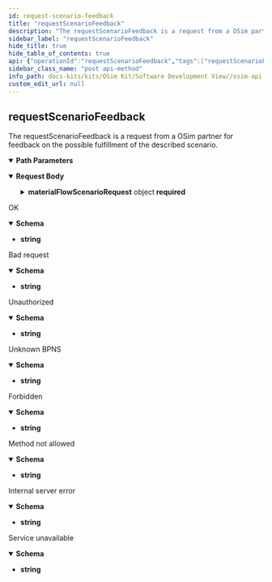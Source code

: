 ```yaml
---
id: request-scenario-feedback
title: "requestScenarioFeedback"
description: "The requestScenarioFeedback is a request from a OSim partner for feedback on the possible fulfillment of the described scenario."
sidebar_label: "requestScenarioFeedback"
hide_title: true
hide_table_of_contents: true
api: {"operationId":"requestScenarioFeedback","tags":["requestScenarioFeedback"],"description":"The requestScenarioFeedback is a request from a OSim partner for feedback on the possible fulfillment of the described scenario.","parameters":[{"name":"bpns","in":"path","required":true,"style":"simple","explode":false,"schema":{"type":"string"},"example":"BPNS00000007OTZ3"}],"requestBody":{"content":{"application/json":{"schema":{"required":["materialFlowScenarioRequest"],"type":"object","properties":{"materialFlowScenarioRequest":{"required":["scenarioHeader","scenarioSimResults"],"type":"object","properties":{"scenarioHeader":{"required":["scenarioCreationTimestamp","scenarioExpirationTimestamp","scenarioId","scenarioOwner","scenarioOwnerRole","scenarioTitle"],"type":"object","properties":{"scenarioId":{"type":"string","description":"Describes a Property which contains plain text. This is intended exclusively for human readable strings, not for identifiers, measurement values, etc.","x-samm-aspect-model-urn":"urn:samm:org.eclipse.esmf.samm:characteristic:2.1.0#Text"},"scenarioTitle":{"type":"string","description":"Describes a Property which contains plain text. This is intended exclusively for human readable strings, not for identifiers, measurement values, etc.","x-samm-aspect-model-urn":"urn:samm:org.eclipse.esmf.samm:characteristic:2.1.0#Text"},"scenarioCreationTimestamp":{"pattern":"-?([1-9][0-9]{3,}|0[0-9]{3})-(0[1-9]|1[0-2])-(0[1-9]|[12][0-9]|3[01])T(([01][0-9]|2[0-3]):[0-5][0-9]:[0-5][0-9](\\.[0-9]+)?|(24:00:00(\\.0+)?))(Z|(\\+|-)((0[0-9]|1[0-3]):[0-5][0-9]|14:00))?","type":"string","description":"Describes a Property which contains the date and time with an optional timezone.","x-samm-aspect-model-urn":"urn:samm:org.eclipse.esmf.samm:characteristic:2.1.0#Timestamp"},"scenarioExpirationTimestamp":{"pattern":"-?([1-9][0-9]{3,}|0[0-9]{3})-(0[1-9]|1[0-2])-(0[1-9]|[12][0-9]|3[01])T(([01][0-9]|2[0-3]):[0-5][0-9]:[0-5][0-9](\\.[0-9]+)?|(24:00:00(\\.0+)?))(Z|(\\+|-)((0[0-9]|1[0-3]):[0-5][0-9]|14:00))?","type":"string","description":"Describes a Property which contains the date and time with an optional timezone.","x-samm-aspect-model-urn":"urn:samm:org.eclipse.esmf.samm:characteristic:2.1.0#Timestamp"},"scenarioOwner":{"required":["bpnsProperty"],"type":"object","properties":{"bpnsProperty":{"pattern":"^BPNS[a-zA-Z0-9]{12}$","type":"string","description":"The provided regular expression ensures that the BPNS is composed of prefix 'BPNS', 10 digits and two alphanumeric letters.","x-samm-aspect-model-urn":"urn:samm:io.catenax.shared.business_partner_number:2.0.0#BpnsTrait"}},"description":"Characteristic describing the Scenario Owner","x-samm-aspect-model-urn":"urn:samm:io.catenax.material_flow_scenario_request:2.0.0#ScenarioOwnerCharacteristic"},"scenarioOwnerRole":{"type":"string","description":"Characteristic describing possible values for the role of the scenario owner","enum":["Customer","Supplier","LogisticianReceiving","LogisticianSending"],"x-samm-aspect-model-urn":"urn:samm:io.catenax.material_flow_scenario_request:2.0.0#ScenarioOwnerRoleCharacteristic"},"scenarioDescription":{"type":"string","description":"Describes a Property which contains plain text. This is intended exclusively for human readable strings, not for identifiers, measurement values, etc.","x-samm-aspect-model-urn":"urn:samm:org.eclipse.esmf.samm:characteristic:2.1.0#Text"}},"description":"Characteristic describing the parameter for a scenario header","x-samm-aspect-model-urn":"urn:samm:io.catenax.material_flow_scenario_request:2.0.0#ScenarioHeaderCharacteristic"},"scenarioParameter":{"type":"array","description":"Characteristic describing the scenario parameter","items":{"required":["materialName","materialNumber","parameterComment","parameterDeliveryDateInitial","parameterDeliveryDateUpdated","parameterId","parameterOrderId","parameterQuantityInitial","parameterQuantityUpdated","unitOfMeasurement"],"type":"object","properties":{"parameterId":{"type":"string","description":"Describes a Property which contains plain text. This is intended exclusively for human readable strings, not for identifiers, measurement values, etc.","x-samm-aspect-model-urn":"urn:samm:org.eclipse.esmf.samm:characteristic:2.1.0#Text"},"parameterDeliveryDateInitial":{"pattern":"-?([1-9][0-9]{3,}|0[0-9]{3})-(0[1-9]|1[0-2])-(0[1-9]|[12][0-9]|3[01])T(([01][0-9]|2[0-3]):[0-5][0-9]:[0-5][0-9](\\.[0-9]+)?|(24:00:00(\\.0+)?))(Z|(\\+|-)((0[0-9]|1[0-3]):[0-5][0-9]|14:00))?","type":"string","description":"Describes a Property which contains the date and time with an optional timezone.","x-samm-aspect-model-urn":"urn:samm:org.eclipse.esmf.samm:characteristic:2.1.0#Timestamp"},"parameterDeliveryDateUpdated":{"pattern":"-?([1-9][0-9]{3,}|0[0-9]{3})-(0[1-9]|1[0-2])-(0[1-9]|[12][0-9]|3[01])T(([01][0-9]|2[0-3]):[0-5][0-9]:[0-5][0-9](\\.[0-9]+)?|(24:00:00(\\.0+)?))(Z|(\\+|-)((0[0-9]|1[0-3]):[0-5][0-9]|14:00))?","type":"string","description":"Describes a Property which contains the date and time with an optional timezone.","x-samm-aspect-model-urn":"urn:samm:org.eclipse.esmf.samm:characteristic:2.1.0#Timestamp"},"parameterQuantityInitial":{"type":"number","description":"Describes a property which is a Float","x-samm-aspect-model-urn":"urn:samm:io.catenax.material_flow_scenario_request:2.0.0#QuantityCharacteristic"},"parameterQuantityUpdated":{"type":"number","description":"Describes a property which is a Float","x-samm-aspect-model-urn":"urn:samm:io.catenax.material_flow_scenario_request:2.0.0#QuantityCharacteristic"},"parameterOrderId":{"type":"string","description":"Describes a Property which contains plain text. This is intended exclusively for human readable strings, not for identifiers, measurement values, etc.","x-samm-aspect-model-urn":"urn:samm:org.eclipse.esmf.samm:characteristic:2.1.0#Text"},"parameterComment":{"type":"string","description":"Describes a Property which contains plain text. This is intended exclusively for human readable strings, not for identifiers, measurement values, etc.","x-samm-aspect-model-urn":"urn:samm:org.eclipse.esmf.samm:characteristic:2.1.0#Text"},"materialNumber":{"type":"string","description":"Describes a Property which contains plain text. This is intended exclusively for human readable strings, not for identifiers, measurement values, etc.","x-samm-aspect-model-urn":"urn:samm:io.catenax.material_flow_simulation_result:3.0.0#Text"},"materialName":{"type":"string","description":"Describes a Property which contains plain text. This is intended exclusively for human readable strings, not for identifiers, measurement values, etc.","x-samm-aspect-model-urn":"urn:samm:io.catenax.material_flow_simulation_result:3.0.0#Text"},"unitOfMeasurement":{"type":"string","description":"Possible options for units of measurement","enum":["KG","Liter","Piece"],"x-samm-aspect-model-urn":"urn:samm:io.catenax.material_flow_simulation_result:3.0.0#UnitOfMeasurementCharacteristic"}},"description":"Parameters which are used to describe a material flow scenario request","x-samm-aspect-model-urn":"urn:samm:io.catenax.material_flow_scenario_request:2.0.0#ScenarioParameter"},"x-samm-aspect-model-urn":"urn:samm:io.catenax.material_flow_scenario_request:2.0.0#ScenarioParameterCharacteristic"},"scenarioSimResults":{"required":["resultOwnId"],"type":"object","properties":{"resultOwnId":{"type":"string","description":"Describes a Property which contains plain text. This is intended exclusively for human readable strings, not for identifiers, measurement values, etc.","x-samm-aspect-model-urn":"urn:samm:org.eclipse.esmf.samm:characteristic:2.1.0#Text"},"resultOwnSimRunInitial":{"required":["comment","dataQuality","description","expirationTimestamp","owner","runId","shipments","timestamp"],"type":"object","properties":{"description":{"type":"string","description":"Describes a Property which contains plain text. This is intended exclusively for human readable strings, not for identifiers, measurement values, etc.","x-samm-aspect-model-urn":"urn:samm:io.catenax.material_flow_simulation_result:3.0.0#Text"},"runId":{"type":"string","description":"Describes a Property which contains plain text. This is intended exclusively for human readable strings, not for identifiers, measurement values, etc.","x-samm-aspect-model-urn":"urn:samm:io.catenax.material_flow_simulation_result:3.0.0#Text"},"comment":{"type":"string","description":"Describes a Property which contains plain text. This is intended exclusively for human readable strings, not for identifiers, measurement values, etc.","x-samm-aspect-model-urn":"urn:samm:io.catenax.material_flow_simulation_result:3.0.0#Text"},"expirationTimestamp":{"pattern":"-?([1-9][0-9]{3,}|0[0-9]{3})-(0[1-9]|1[0-2])-(0[1-9]|[12][0-9]|3[01])T(([01][0-9]|2[0-3]):[0-5][0-9]:[0-5][0-9](\\.[0-9]+)?|(24:00:00(\\.0+)?))(Z|(\\+|-)((0[0-9]|1[0-3]):[0-5][0-9]|14:00))?","type":"string","description":"Describes a Property which contains the date and time with an optional timezone.","x-samm-aspect-model-urn":"urn:samm:org.eclipse.esmf.samm:characteristic:2.1.0#Timestamp"},"owner":{"type":"object","description":"Site identifier of the simulation originator","allOf":[{"required":["bpnsProperty"],"type":"object","properties":{"bpnsProperty":{"pattern":"^BPNS[a-zA-Z0-9]{12}$","type":"string","description":"The provided regular expression ensures that the BPNS is composed of prefix 'BPNS', 10 digits and two alphanumeric letters.","x-samm-aspect-model-urn":"urn:samm:io.catenax.shared.business_partner_number:2.0.0#BpnsTrait"}},"description":"Characteristic describing the Scenario Owner","x-samm-aspect-model-urn":"urn:samm:io.catenax.material_flow_scenario_request:2.0.0#ScenarioOwnerCharacteristic"}],"x-samm-aspect-model-urn":"urn:samm:io.catenax.material_flow_simulation_result:3.0.0#OwnerCharacteristic"},"dataQuality":{"minimum":0,"type":"number","description":"Possible values determining data quality","enum":[0,1,2,3,4,5],"x-samm-aspect-model-urn":"urn:samm:io.catenax.material_flow_simulation_result:3.0.0#DataQualityOptions"},"shipments":{"type":"array","description":"List of shipments contained in the simulation","items":{"required":["destination","destinationTimestamp","handlingUnits","logistics","preceding","recipient","recipientTimestampPlanned","shipmentId","splittingAllowed"],"type":"object","properties":{"shipmentId":{"type":"string","description":"Describes a Property which contains plain text. This is intended exclusively for human readable strings, not for identifiers, measurement values, etc.","x-samm-aspect-model-urn":"urn:samm:org.eclipse.esmf.samm:characteristic:2.1.0#Text"},"destination":{"type":"object","description":"Address where the shipment is immediately delivered to (by logistician) or provided for pickup (by producer)","allOf":[{"required":["bpnsProperty"],"type":"object","properties":{"bpnsProperty":{"pattern":"^BPNS[a-zA-Z0-9]{12}$","type":"string","description":"The provided regular expression ensures that the BPNS is composed of prefix 'BPNS', 10 digits and two alphanumeric letters.","x-samm-aspect-model-urn":"urn:samm:io.catenax.shared.business_partner_number:2.0.0#BpnsTrait"}},"description":"Characteristic describing the Scenario Owner","x-samm-aspect-model-urn":"urn:samm:io.catenax.material_flow_scenario_request:2.0.0#ScenarioOwnerCharacteristic"}],"x-samm-aspect-model-urn":"urn:samm:io.catenax.material_flow_simulation_result:3.0.0#DestinationCharacteristic"},"destinationTimestamp":{"pattern":"-?([1-9][0-9]{3,}|0[0-9]{3})-(0[1-9]|1[0-2])-(0[1-9]|[12][0-9]|3[01])T(([01][0-9]|2[0-3]):[0-5][0-9]:[0-5][0-9](\\.[0-9]+)?|(24:00:00(\\.0+)?))(Z|(\\+|-)((0[0-9]|1[0-3]):[0-5][0-9]|14:00))?","type":"string","description":"Describes a Property which contains the date and time with an optional timezone.","x-samm-aspect-model-urn":"urn:samm:org.eclipse.esmf.samm:characteristic:2.1.0#Timestamp"},"recipient":{"type":"object","description":"Location identifier of the final recipient of the shipment","allOf":[{"required":["bpnsProperty"],"type":"object","properties":{"bpnsProperty":{"pattern":"^BPNS[a-zA-Z0-9]{12}$","type":"string","description":"The provided regular expression ensures that the BPNS is composed of prefix 'BPNS', 10 digits and two alphanumeric letters.","x-samm-aspect-model-urn":"urn:samm:io.catenax.shared.business_partner_number:2.0.0#BpnsTrait"}},"description":"Characteristic describing the Scenario Owner","x-samm-aspect-model-urn":"urn:samm:io.catenax.material_flow_scenario_request:2.0.0#ScenarioOwnerCharacteristic"}],"x-samm-aspect-model-urn":"urn:samm:io.catenax.material_flow_simulation_result:3.0.0#RecipientCharacteristic"},"recipientTimestampPlanned":{"pattern":"-?([1-9][0-9]{3,}|0[0-9]{3})-(0[1-9]|1[0-2])-(0[1-9]|[12][0-9]|3[01])T(([01][0-9]|2[0-3]):[0-5][0-9]:[0-5][0-9](\\.[0-9]+)?|(24:00:00(\\.0+)?))(Z|(\\+|-)((0[0-9]|1[0-3]):[0-5][0-9]|14:00))?","type":"string","description":"Describes a Property which contains the date and time with an optional timezone.","x-samm-aspect-model-urn":"urn:samm:org.eclipse.esmf.samm:characteristic:2.1.0#Timestamp"},"splittingAllowed":{"type":"boolean","description":"Represents a boolean value (i.e. a \"flag\").","x-samm-aspect-model-urn":"urn:samm:org.eclipse.esmf.samm:characteristic:2.1.0#Boolean"},"logistics":{"type":"object","description":"Site identifier of the logistician executing the shipment","allOf":[{"required":["bpnsProperty"],"type":"object","properties":{"bpnsProperty":{"pattern":"^BPNS[a-zA-Z0-9]{12}$","type":"string","description":"The provided regular expression ensures that the BPNS is composed of prefix 'BPNS', 10 digits and two alphanumeric letters.","x-samm-aspect-model-urn":"urn:samm:io.catenax.shared.business_partner_number:2.0.0#BpnsTrait"}},"description":"Characteristic describing the Scenario Owner","x-samm-aspect-model-urn":"urn:samm:io.catenax.material_flow_scenario_request:2.0.0#ScenarioOwnerCharacteristic"}],"x-samm-aspect-model-urn":"urn:samm:io.catenax.material_flow_simulation_result:3.0.0#LogisticsCharacteristic"},"preceding":{"type":"object","description":"Reference of preceding shipments","allOf":[{"required":["bpnsProperty"],"type":"object","properties":{"bpnsProperty":{"pattern":"^BPNS[a-zA-Z0-9]{12}$","type":"string","description":"The provided regular expression ensures that the BPNS is composed of prefix 'BPNS', 10 digits and two alphanumeric letters.","x-samm-aspect-model-urn":"urn:samm:io.catenax.shared.business_partner_number:2.0.0#BpnsTrait"}},"description":"Characteristic describing the Scenario Owner","x-samm-aspect-model-urn":"urn:samm:io.catenax.material_flow_scenario_request:2.0.0#ScenarioOwnerCharacteristic"}],"x-samm-aspect-model-urn":"urn:samm:io.catenax.material_flow_simulation_result:3.0.0#PrecedingCharacteristic"},"handlingUnits":{"type":"array","description":"List of handling units included in the shipment","items":{"required":["amount","batches","handlingUnitId","name","volume","weight"],"type":"object","properties":{"handlingUnitId":{"type":"string","description":"Describes a Property which contains plain text. This is intended exclusively for human readable strings, not for identifiers, measurement values, etc.","x-samm-aspect-model-urn":"urn:samm:io.catenax.material_flow_simulation_result:3.0.0#Text"},"name":{"type":"string","description":"Describes a Property which contains plain text. This is intended exclusively for human readable strings, not for identifiers, measurement values, etc.","x-samm-aspect-model-urn":"urn:samm:io.catenax.material_flow_simulation_result:3.0.0#Text"},"volume":{"type":"number","description":"Volumetric value determining the volume of the handling unit","x-samm-aspect-model-urn":"urn:samm:io.catenax.material_flow_simulation_result:3.0.0#VolumeCharacteristic"},"weight":{"type":"number","description":"Amount of weight of the handling unit","x-samm-aspect-model-urn":"urn:samm:io.catenax.material_flow_simulation_result:3.0.0#WeightCharacteristic"},"amount":{"minimum":1,"type":"number","description":"Number describing handling units with identical pieces","x-samm-aspect-model-urn":"urn:samm:io.catenax.material_flow_simulation_result:3.0.0#AmountCharacteristic"},"batches":{"type":"array","description":"List of material batches","items":{"required":["batchExpirationTimestamp","batchNumber","batchOrderId","batchSerialNumber","materialHazardousGoods","materialName","materialNumber","quantity","unitOfMeasurement"],"type":"object","properties":{"batchSerialNumber":{"type":"string","description":"Describes a Property which contains plain text. This is intended exclusively for human readable strings, not for identifiers, measurement values, etc.","x-samm-aspect-model-urn":"urn:samm:io.catenax.material_flow_simulation_result:3.0.0#Text"},"materialNumber":{"type":"string","description":"Describes a Property which contains plain text. This is intended exclusively for human readable strings, not for identifiers, measurement values, etc.","x-samm-aspect-model-urn":"urn:samm:io.catenax.material_flow_simulation_result:3.0.0#Text"},"materialName":{"type":"string","description":"Describes a Property which contains plain text. This is intended exclusively for human readable strings, not for identifiers, measurement values, etc.","x-samm-aspect-model-urn":"urn:samm:io.catenax.material_flow_simulation_result:3.0.0#Text"},"materialHazardousGoods":{"type":"boolean","description":"Represents a boolean value (i.e. a \"flag\").","x-samm-aspect-model-urn":"urn:samm:org.eclipse.esmf.samm:characteristic:2.1.0#Boolean"},"batchExpirationTimestamp":{"pattern":"-?([1-9][0-9]{3,}|0[0-9]{3})-(0[1-9]|1[0-2])-(0[1-9]|[12][0-9]|3[01])T(([01][0-9]|2[0-3]):[0-5][0-9]:[0-5][0-9](\\.[0-9]+)?|(24:00:00(\\.0+)?))(Z|(\\+|-)((0[0-9]|1[0-3]):[0-5][0-9]|14:00))?","type":"string","description":"Describes a Property which contains the date and time with an optional timezone.","x-samm-aspect-model-urn":"urn:samm:org.eclipse.esmf.samm:characteristic:2.1.0#Timestamp"},"quantity":{"type":"number","description":"Number of materials contained within a handling unit","x-samm-aspect-model-urn":"urn:samm:io.catenax.material_flow_simulation_result:3.0.0#QuantityCharacteristic"},"unitOfMeasurement":{"type":"string","description":"Possible options for units of measurement","enum":["KG","Liter","Piece"],"x-samm-aspect-model-urn":"urn:samm:io.catenax.material_flow_simulation_result:3.0.0#UnitOfMeasurementCharacteristic"},"batchNumber":{"type":"string","description":"Describes a Property which contains plain text. This is intended exclusively for human readable strings, not for identifiers, measurement values, etc.","x-samm-aspect-model-urn":"urn:samm:io.catenax.material_flow_simulation_result:3.0.0#Text"},"batchOrderId":{"type":"string","description":"Describes a Property which contains plain text. This is intended exclusively for human readable strings, not for identifiers, measurement values, etc.","x-samm-aspect-model-urn":"urn:samm:io.catenax.material_flow_simulation_result:3.0.0#Text"}},"description":"Material Batches are part of a handling unit","x-samm-aspect-model-urn":"urn:samm:io.catenax.material_flow_simulation_result:3.0.0#MaterialBatch"},"x-samm-aspect-model-urn":"urn:samm:io.catenax.material_flow_simulation_result:3.0.0#BatchList"}},"description":"Handling Unit is the smallest shipment unit and cannot be divided into several shipments","x-samm-aspect-model-urn":"urn:samm:io.catenax.material_flow_simulation_result:3.0.0#HandlingUnit"},"x-samm-aspect-model-urn":"urn:samm:io.catenax.material_flow_simulation_result:3.0.0#HandlingUnitList"}},"description":"Delivery item from a sender to a recipient containing goods","x-samm-aspect-model-urn":"urn:samm:io.catenax.material_flow_simulation_result:3.0.0#Shipment"},"x-samm-aspect-model-urn":"urn:samm:io.catenax.material_flow_simulation_result:3.0.0#ShipmentList"},"timestamp":{"pattern":"-?([1-9][0-9]{3,}|0[0-9]{3})-(0[1-9]|1[0-2])-(0[1-9]|[12][0-9]|3[01])T(([01][0-9]|2[0-3]):[0-5][0-9]:[0-5][0-9](\\.[0-9]+)?|(24:00:00(\\.0+)?))(Z|(\\+|-)((0[0-9]|1[0-3]):[0-5][0-9]|14:00))?","type":"string","description":"Describes a Property which contains the date and time with an optional timezone.","x-samm-aspect-model-urn":"urn:samm:org.eclipse.esmf.samm:characteristic:2.1.0#Timestamp"}},"description":"Characteristic describing the property for a Material Flow Simulation Result","example":{"materialFlowSimulationResult":{"owner":{"bpnsProperty":"BPNS0123456789ZZ"},"dataQuality":0,"description":"Please simulate asap","comment":"successful simulation ","expirationTimestamp":"2023-03-24T09:15:24.000Z","runId":"0fece48b-c8d1-4180-1a9caca6d67e","shipments":[{"handlingUnits":[{"name":"Palette","volume":1,"weight":189,"batches":[{"unitOfMeasurement":"KG","materialName":"KK1000GR-Gehäuse-Rot","quantity":50,"materialNumber":"KK1000GR","materialHazardousGoods":false,"batchSerialNumber":"Batch_1","batchOrderId":"Order-0001","batchExpirationTimestamp":"2023-08-22T16:00:00.000Z","batchNumber":"45"}],"handlingUnitId":"HUT_1","amount":1}],"shipmentId":"DE51515151","recipientTimestampPlanned":"2023-04-19T09:00:00.000Z","destination":{"bpnsProperty":"BPNS0123456789ZZ"},"recipient":{"bpnsProperty":"BPNS0123456789ZZ"},"logistics":{"bpnsProperty":"BPNS0123456789ZZ"},"preceding":{"bpnsProperty":"BPNS0123456789ZZ"},"splittingAllowed":true,"destinationTimestamp":"2023-03-19T09:00:00.000Z"}],"timestamp":"2023-03-09T14:13:42.806Z"}},"x-samm-aspect-model-urn":"urn:samm:io.catenax.material_flow_scenario_request:2.0.0#SimResult"},"resultOwnSimRunUpdated":{"required":["comment","dataQuality","description","expirationTimestamp","owner","runId","shipments","timestamp"],"type":"object","properties":{"description":{"type":"string","description":"Describes a Property which contains plain text. This is intended exclusively for human readable strings, not for identifiers, measurement values, etc.","x-samm-aspect-model-urn":"urn:samm:io.catenax.material_flow_simulation_result:3.0.0#Text"},"runId":{"type":"string","description":"Describes a Property which contains plain text. This is intended exclusively for human readable strings, not for identifiers, measurement values, etc.","x-samm-aspect-model-urn":"urn:samm:io.catenax.material_flow_simulation_result:3.0.0#Text"},"comment":{"type":"string","description":"Describes a Property which contains plain text. This is intended exclusively for human readable strings, not for identifiers, measurement values, etc.","x-samm-aspect-model-urn":"urn:samm:io.catenax.material_flow_simulation_result:3.0.0#Text"},"expirationTimestamp":{"pattern":"-?([1-9][0-9]{3,}|0[0-9]{3})-(0[1-9]|1[0-2])-(0[1-9]|[12][0-9]|3[01])T(([01][0-9]|2[0-3]):[0-5][0-9]:[0-5][0-9](\\.[0-9]+)?|(24:00:00(\\.0+)?))(Z|(\\+|-)((0[0-9]|1[0-3]):[0-5][0-9]|14:00))?","type":"string","description":"Describes a Property which contains the date and time with an optional timezone.","x-samm-aspect-model-urn":"urn:samm:org.eclipse.esmf.samm:characteristic:2.1.0#Timestamp"},"owner":{"type":"object","description":"Site identifier of the simulation originator","allOf":[{"required":["bpnsProperty"],"type":"object","properties":{"bpnsProperty":{"pattern":"^BPNS[a-zA-Z0-9]{12}$","type":"string","description":"The provided regular expression ensures that the BPNS is composed of prefix 'BPNS', 10 digits and two alphanumeric letters.","x-samm-aspect-model-urn":"urn:samm:io.catenax.shared.business_partner_number:2.0.0#BpnsTrait"}},"description":"Characteristic describing the Scenario Owner","x-samm-aspect-model-urn":"urn:samm:io.catenax.material_flow_scenario_request:2.0.0#ScenarioOwnerCharacteristic"}],"x-samm-aspect-model-urn":"urn:samm:io.catenax.material_flow_simulation_result:3.0.0#OwnerCharacteristic"},"dataQuality":{"minimum":0,"type":"number","description":"Possible values determining data quality","enum":[0,1,2,3,4,5],"x-samm-aspect-model-urn":"urn:samm:io.catenax.material_flow_simulation_result:3.0.0#DataQualityOptions"},"shipments":{"type":"array","description":"List of shipments contained in the simulation","items":{"required":["destination","destinationTimestamp","handlingUnits","logistics","preceding","recipient","recipientTimestampPlanned","shipmentId","splittingAllowed"],"type":"object","properties":{"shipmentId":{"type":"string","description":"Describes a Property which contains plain text. This is intended exclusively for human readable strings, not for identifiers, measurement values, etc.","x-samm-aspect-model-urn":"urn:samm:org.eclipse.esmf.samm:characteristic:2.1.0#Text"},"destination":{"type":"object","description":"Address where the shipment is immediately delivered to (by logistician) or provided for pickup (by producer)","allOf":[{"required":["bpnsProperty"],"type":"object","properties":{"bpnsProperty":{"pattern":"^BPNS[a-zA-Z0-9]{12}$","type":"string","description":"The provided regular expression ensures that the BPNS is composed of prefix 'BPNS', 10 digits and two alphanumeric letters.","x-samm-aspect-model-urn":"urn:samm:io.catenax.shared.business_partner_number:2.0.0#BpnsTrait"}},"description":"Characteristic describing the Scenario Owner","x-samm-aspect-model-urn":"urn:samm:io.catenax.material_flow_scenario_request:2.0.0#ScenarioOwnerCharacteristic"}],"x-samm-aspect-model-urn":"urn:samm:io.catenax.material_flow_simulation_result:3.0.0#DestinationCharacteristic"},"destinationTimestamp":{"pattern":"-?([1-9][0-9]{3,}|0[0-9]{3})-(0[1-9]|1[0-2])-(0[1-9]|[12][0-9]|3[01])T(([01][0-9]|2[0-3]):[0-5][0-9]:[0-5][0-9](\\.[0-9]+)?|(24:00:00(\\.0+)?))(Z|(\\+|-)((0[0-9]|1[0-3]):[0-5][0-9]|14:00))?","type":"string","description":"Describes a Property which contains the date and time with an optional timezone.","x-samm-aspect-model-urn":"urn:samm:org.eclipse.esmf.samm:characteristic:2.1.0#Timestamp"},"recipient":{"type":"object","description":"Location identifier of the final recipient of the shipment","allOf":[{"required":["bpnsProperty"],"type":"object","properties":{"bpnsProperty":{"pattern":"^BPNS[a-zA-Z0-9]{12}$","type":"string","description":"The provided regular expression ensures that the BPNS is composed of prefix 'BPNS', 10 digits and two alphanumeric letters.","x-samm-aspect-model-urn":"urn:samm:io.catenax.shared.business_partner_number:2.0.0#BpnsTrait"}},"description":"Characteristic describing the Scenario Owner","x-samm-aspect-model-urn":"urn:samm:io.catenax.material_flow_scenario_request:2.0.0#ScenarioOwnerCharacteristic"}],"x-samm-aspect-model-urn":"urn:samm:io.catenax.material_flow_simulation_result:3.0.0#RecipientCharacteristic"},"recipientTimestampPlanned":{"pattern":"-?([1-9][0-9]{3,}|0[0-9]{3})-(0[1-9]|1[0-2])-(0[1-9]|[12][0-9]|3[01])T(([01][0-9]|2[0-3]):[0-5][0-9]:[0-5][0-9](\\.[0-9]+)?|(24:00:00(\\.0+)?))(Z|(\\+|-)((0[0-9]|1[0-3]):[0-5][0-9]|14:00))?","type":"string","description":"Describes a Property which contains the date and time with an optional timezone.","x-samm-aspect-model-urn":"urn:samm:org.eclipse.esmf.samm:characteristic:2.1.0#Timestamp"},"splittingAllowed":{"type":"boolean","description":"Represents a boolean value (i.e. a \"flag\").","x-samm-aspect-model-urn":"urn:samm:org.eclipse.esmf.samm:characteristic:2.1.0#Boolean"},"logistics":{"type":"object","description":"Site identifier of the logistician executing the shipment","allOf":[{"required":["bpnsProperty"],"type":"object","properties":{"bpnsProperty":{"pattern":"^BPNS[a-zA-Z0-9]{12}$","type":"string","description":"The provided regular expression ensures that the BPNS is composed of prefix 'BPNS', 10 digits and two alphanumeric letters.","x-samm-aspect-model-urn":"urn:samm:io.catenax.shared.business_partner_number:2.0.0#BpnsTrait"}},"description":"Characteristic describing the Scenario Owner","x-samm-aspect-model-urn":"urn:samm:io.catenax.material_flow_scenario_request:2.0.0#ScenarioOwnerCharacteristic"}],"x-samm-aspect-model-urn":"urn:samm:io.catenax.material_flow_simulation_result:3.0.0#LogisticsCharacteristic"},"preceding":{"type":"object","description":"Reference of preceding shipments","allOf":[{"required":["bpnsProperty"],"type":"object","properties":{"bpnsProperty":{"pattern":"^BPNS[a-zA-Z0-9]{12}$","type":"string","description":"The provided regular expression ensures that the BPNS is composed of prefix 'BPNS', 10 digits and two alphanumeric letters.","x-samm-aspect-model-urn":"urn:samm:io.catenax.shared.business_partner_number:2.0.0#BpnsTrait"}},"description":"Characteristic describing the Scenario Owner","x-samm-aspect-model-urn":"urn:samm:io.catenax.material_flow_scenario_request:2.0.0#ScenarioOwnerCharacteristic"}],"x-samm-aspect-model-urn":"urn:samm:io.catenax.material_flow_simulation_result:3.0.0#PrecedingCharacteristic"},"handlingUnits":{"type":"array","description":"List of handling units included in the shipment","items":{"required":["amount","batches","handlingUnitId","name","volume","weight"],"type":"object","properties":{"handlingUnitId":{"type":"string","description":"Describes a Property which contains plain text. This is intended exclusively for human readable strings, not for identifiers, measurement values, etc.","x-samm-aspect-model-urn":"urn:samm:io.catenax.material_flow_simulation_result:3.0.0#Text"},"name":{"type":"string","description":"Describes a Property which contains plain text. This is intended exclusively for human readable strings, not for identifiers, measurement values, etc.","x-samm-aspect-model-urn":"urn:samm:io.catenax.material_flow_simulation_result:3.0.0#Text"},"volume":{"type":"number","description":"Volumetric value determining the volume of the handling unit","x-samm-aspect-model-urn":"urn:samm:io.catenax.material_flow_simulation_result:3.0.0#VolumeCharacteristic"},"weight":{"type":"number","description":"Amount of weight of the handling unit","x-samm-aspect-model-urn":"urn:samm:io.catenax.material_flow_simulation_result:3.0.0#WeightCharacteristic"},"amount":{"minimum":1,"type":"number","description":"Number describing handling units with identical pieces","x-samm-aspect-model-urn":"urn:samm:io.catenax.material_flow_simulation_result:3.0.0#AmountCharacteristic"},"batches":{"type":"array","description":"List of material batches","items":{"required":["batchExpirationTimestamp","batchNumber","batchOrderId","batchSerialNumber","materialHazardousGoods","materialName","materialNumber","quantity","unitOfMeasurement"],"type":"object","properties":{"batchSerialNumber":{"type":"string","description":"Describes a Property which contains plain text. This is intended exclusively for human readable strings, not for identifiers, measurement values, etc.","x-samm-aspect-model-urn":"urn:samm:io.catenax.material_flow_simulation_result:3.0.0#Text"},"materialNumber":{"type":"string","description":"Describes a Property which contains plain text. This is intended exclusively for human readable strings, not for identifiers, measurement values, etc.","x-samm-aspect-model-urn":"urn:samm:io.catenax.material_flow_simulation_result:3.0.0#Text"},"materialName":{"type":"string","description":"Describes a Property which contains plain text. This is intended exclusively for human readable strings, not for identifiers, measurement values, etc.","x-samm-aspect-model-urn":"urn:samm:io.catenax.material_flow_simulation_result:3.0.0#Text"},"materialHazardousGoods":{"type":"boolean","description":"Represents a boolean value (i.e. a \"flag\").","x-samm-aspect-model-urn":"urn:samm:org.eclipse.esmf.samm:characteristic:2.1.0#Boolean"},"batchExpirationTimestamp":{"pattern":"-?([1-9][0-9]{3,}|0[0-9]{3})-(0[1-9]|1[0-2])-(0[1-9]|[12][0-9]|3[01])T(([01][0-9]|2[0-3]):[0-5][0-9]:[0-5][0-9](\\.[0-9]+)?|(24:00:00(\\.0+)?))(Z|(\\+|-)((0[0-9]|1[0-3]):[0-5][0-9]|14:00))?","type":"string","description":"Describes a Property which contains the date and time with an optional timezone.","x-samm-aspect-model-urn":"urn:samm:org.eclipse.esmf.samm:characteristic:2.1.0#Timestamp"},"quantity":{"type":"number","description":"Number of materials contained within a handling unit","x-samm-aspect-model-urn":"urn:samm:io.catenax.material_flow_simulation_result:3.0.0#QuantityCharacteristic"},"unitOfMeasurement":{"type":"string","description":"Possible options for units of measurement","enum":["KG","Liter","Piece"],"x-samm-aspect-model-urn":"urn:samm:io.catenax.material_flow_simulation_result:3.0.0#UnitOfMeasurementCharacteristic"},"batchNumber":{"type":"string","description":"Describes a Property which contains plain text. This is intended exclusively for human readable strings, not for identifiers, measurement values, etc.","x-samm-aspect-model-urn":"urn:samm:io.catenax.material_flow_simulation_result:3.0.0#Text"},"batchOrderId":{"type":"string","description":"Describes a Property which contains plain text. This is intended exclusively for human readable strings, not for identifiers, measurement values, etc.","x-samm-aspect-model-urn":"urn:samm:io.catenax.material_flow_simulation_result:3.0.0#Text"}},"description":"Material Batches are part of a handling unit","x-samm-aspect-model-urn":"urn:samm:io.catenax.material_flow_simulation_result:3.0.0#MaterialBatch"},"x-samm-aspect-model-urn":"urn:samm:io.catenax.material_flow_simulation_result:3.0.0#BatchList"}},"description":"Handling Unit is the smallest shipment unit and cannot be divided into several shipments","x-samm-aspect-model-urn":"urn:samm:io.catenax.material_flow_simulation_result:3.0.0#HandlingUnit"},"x-samm-aspect-model-urn":"urn:samm:io.catenax.material_flow_simulation_result:3.0.0#HandlingUnitList"}},"description":"Delivery item from a sender to a recipient containing goods","x-samm-aspect-model-urn":"urn:samm:io.catenax.material_flow_simulation_result:3.0.0#Shipment"},"x-samm-aspect-model-urn":"urn:samm:io.catenax.material_flow_simulation_result:3.0.0#ShipmentList"},"timestamp":{"pattern":"-?([1-9][0-9]{3,}|0[0-9]{3})-(0[1-9]|1[0-2])-(0[1-9]|[12][0-9]|3[01])T(([01][0-9]|2[0-3]):[0-5][0-9]:[0-5][0-9](\\.[0-9]+)?|(24:00:00(\\.0+)?))(Z|(\\+|-)((0[0-9]|1[0-3]):[0-5][0-9]|14:00))?","type":"string","description":"Describes a Property which contains the date and time with an optional timezone.","x-samm-aspect-model-urn":"urn:samm:org.eclipse.esmf.samm:characteristic:2.1.0#Timestamp"}},"description":"Characteristic describing the property for a Material Flow Simulation Result","example":{"materialFlowSimulationResult":{"owner":{"bpnsProperty":"BPNS0123456789ZZ"},"dataQuality":0,"description":"Please simulate asap","comment":"successful simulation ","expirationTimestamp":"2023-03-24T09:15:24.000Z","runId":"0fece48b-c8d1-4180-1a9caca6d67e","shipments":[{"handlingUnits":[{"name":"Palette","volume":1,"weight":189,"batches":[{"unitOfMeasurement":"KG","materialName":"KK1000GR-Gehäuse-Rot","quantity":50,"materialNumber":"KK1000GR","materialHazardousGoods":false,"batchSerialNumber":"Batch_1","batchOrderId":"Order-0001","batchExpirationTimestamp":"2023-08-22T16:00:00.000Z","batchNumber":"45"}],"handlingUnitId":"HUT_1","amount":1}],"shipmentId":"DE51515151","recipientTimestampPlanned":"2023-04-19T09:00:00.000Z","destination":{"bpnsProperty":"BPNS0123456789ZZ"},"recipient":{"bpnsProperty":"BPNS0123456789ZZ"},"logistics":{"bpnsProperty":"BPNS0123456789ZZ"},"preceding":{"bpnsProperty":"BPNS0123456789ZZ"},"splittingAllowed":true,"destinationTimestamp":"2023-03-19T09:00:00.000Z"}],"timestamp":"2023-03-09T14:13:42.806Z"}},"x-samm-aspect-model-urn":"urn:samm:io.catenax.material_flow_scenario_request:2.0.0#SimResult"}},"description":"Characteristic for simulation results","x-samm-aspect-model-urn":"urn:samm:io.catenax.material_flow_scenario_request:2.0.0#ScenarioSimResultsCharacteristic"}},"description":"Characteristic describing the aspect Material Flow Scenario Request","example":{"materialFlowScenarioRequest":{"scenarioSimResults":{"resultOwnId":"916b5688-8bd8-4d7e-83b9-e0d40939274e","resultOwnSimRunInitial":{"owner":{"bpnsProperty":"BPNS0123456789ZZ"},"dataQuality":0,"description":"Please simulate asap","comment":"successful simulation ","expirationTimestamp":"2023-03-24T09:15:24.000Z","runId":"0fece48b-c8d1-4180-1a9caca6d67e","shipments":[{"handlingUnits":[{"name":"Palette","volume":1,"weight":189,"batches":[{"unitOfMeasurement":"KG","materialName":"KK1000GR-Gehäuse-Rot","quantity":50,"materialNumber":"KK1000GR","materialHazardousGoods":false,"batchSerialNumber":"Batch_1","batchOrderId":"Order-0001","batchExpirationTimestamp":"2023-08-22T16:00:00.000Z","batchNumber":"45"}],"handlingUnitId":"HUT_1","amount":1}],"shipmentId":"DE51515151","recipientTimestampPlanned":"2023-04-19T09:00:00.000Z","destination":{"bpnsProperty":"BPNS0123456789ZZ"},"recipient":{"bpnsProperty":"BPNS0123456789ZZ"},"logistics":{"bpnsProperty":"BPNS0123456789ZZ"},"preceding":{"bpnsProperty":"BPNS0123456789ZZ"},"splittingAllowed":true,"destinationTimestamp":"2023-03-19T09:00:00.000Z"}],"timestamp":"2023-03-09T14:13:42.806Z"},"resultOwnSimRunUpdated":{"owner":{"bpnsProperty":"BPNS0123456789ZZ"},"dataQuality":0,"description":"Please simulate asap","comment":"successful simulation ","expirationTimestamp":"2023-03-24T09:15:24.000Z","runId":"0fece48b-c8d1-4180-1a9caca6d67e","shipments":[{"handlingUnits":[{"name":"Palette","volume":1,"weight":189,"batches":[{"unitOfMeasurement":"KG","materialName":"KK1000GR-Gehäuse-Rot","quantity":50,"materialNumber":"KK1000GR","materialHazardousGoods":false,"batchSerialNumber":"Batch_1","batchOrderId":"Order-0001","batchExpirationTimestamp":"2023-08-22T16:00:00.000Z","batchNumber":"45"}],"handlingUnitId":"HUT_1","amount":1}],"shipmentId":"DE51515151","recipientTimestampPlanned":"2023-04-19T09:00:00.000Z","destination":{"bpnsProperty":"BPNS0123456789ZZ"},"recipient":{"bpnsProperty":"BPNS0123456789ZZ"},"logistics":{"bpnsProperty":"BPNS0123456789ZZ"},"preceding":{"bpnsProperty":"BPNS0123456789ZZ"},"splittingAllowed":true,"destinationTimestamp":"2023-03-19T09:00:00.000Z"}],"timestamp":"2023-03-09T14:13:42.806Z"}},"scenarioParameter":[{"unitOfMeasurement":"KG","parameterComment":"updated Delivery Date","materialName":"KK1000GR-Gehäuse-Rot","parameterQuantityUpdated":1,"parameterId":"847c71e5-614a-468b-a3a0-674bf2af3004","materialNumber":"KK1000GR","parameterDeliveryDateUpdated":"2023-10-10T09:00:00.000Z","parameterDeliveryDateInitial":"2023-10-09T10:00:00.000Z","parameterOrderId":"OID-011123546","parameterQuantityInitial":1}],"scenarioHeader":{"scenarioOwnerRole":"Customer","scenarioCreationTimestamp":"2023-10-04T09:10:00.000Z","scenarioExpirationTimestamp":"2023-10-07T09:10:00.000Z","scenarioOwner":{"bpnsProperty":"BPNS0123456789ZZ"},"scenarioDescription":"Changes in Delivery Date","scenarioId":"8d464b8b-6977-4952-8a22-0489067ca081","scenarioTitle":"Delivery Modification"}}},"x-samm-aspect-model-urn":"urn:samm:io.catenax.material_flow_scenario_request:2.0.0#MaterialFlowScenarioRequestCharacteristic"}},"description":"Aspect model describing the Material Flow Scenario Request","x-samm-aspect-model-urn":"urn:samm:io.catenax.material_flow_scenario_request:2.0.0#MaterialFlowScenarioRequestAspect"}}}},"responses":{"200":{"description":"OK","content":{"text":{"schema":{"type":"string","example":"The request has succeeded. The requestScenarioFeedback has been successfully processed in the backend system."}}}},"400":{"description":"Bad request","content":{"text":{"schema":{"type":"string","example":"The server cannot or will not process the request due to something that is perceived to be a client error (e.g., malformed request syntax, invalid request message framing, or deceptive request routing)."}}}},"401":{"description":"Unauthorized","content":{"text":{"schema":{"type":"string","example":"Although the HTTP standard specifies \"unauthorized\", semantically this response means \"unauthenticated\". That is, the client must authenticate itself to get the requested response."}}}},"402":{"description":"Unknown BPNS","content":{"text":{"schema":{"type":"string","example":"The BPNS which is given as parameter is not registered in the data provider database as a direct partner."}}}},"403":{"description":"Forbidden","content":{"text":{"schema":{"type":"string","example":"The client does not have access rights to the content; that is, it is unauthorized, so the server is refusing to give the requested resource."}}}},"405":{"description":"Method not allowed","content":{"text":{"schema":{"type":"string","example":"The method used to request a scenario feedback was not POST"}}}},"500":{"description":"Internal server error","content":{"text":{"schema":{"type":"string","example":"The server has encountered a situation it does not know how to handle."}}}},"501":{"description":"Service unavailable","content":{"text":{"schema":{"type":"string","example":"The server is not ready to handle the request."}}}}},"servers":[{"url":"https://{server-url}"}],"method":"post","path":"/api/requestScenarioFeedback/bpns/{bpns}","jsonRequestBodyExample":{"materialFlowScenarioRequest":{"materialFlowScenarioRequest":{"scenarioSimResults":{"resultOwnId":"916b5688-8bd8-4d7e-83b9-e0d40939274e","resultOwnSimRunInitial":{"owner":{"bpnsProperty":"BPNS0123456789ZZ"},"dataQuality":0,"description":"Please simulate asap","comment":"successful simulation ","expirationTimestamp":"2023-03-24T09:15:24.000Z","runId":"0fece48b-c8d1-4180-1a9caca6d67e","shipments":[{"handlingUnits":[{"name":"Palette","volume":1,"weight":189,"batches":[{"unitOfMeasurement":"KG","materialName":"KK1000GR-Gehäuse-Rot","quantity":50,"materialNumber":"KK1000GR","materialHazardousGoods":false,"batchSerialNumber":"Batch_1","batchOrderId":"Order-0001","batchExpirationTimestamp":"2023-08-22T16:00:00.000Z","batchNumber":"45"}],"handlingUnitId":"HUT_1","amount":1}],"shipmentId":"DE51515151","recipientTimestampPlanned":"2023-04-19T09:00:00.000Z","destination":{"bpnsProperty":"BPNS0123456789ZZ"},"recipient":{"bpnsProperty":"BPNS0123456789ZZ"},"logistics":{"bpnsProperty":"BPNS0123456789ZZ"},"preceding":{"bpnsProperty":"BPNS0123456789ZZ"},"splittingAllowed":true,"destinationTimestamp":"2023-03-19T09:00:00.000Z"}],"timestamp":"2023-03-09T14:13:42.806Z"},"resultOwnSimRunUpdated":{"owner":{"bpnsProperty":"BPNS0123456789ZZ"},"dataQuality":0,"description":"Please simulate asap","comment":"successful simulation ","expirationTimestamp":"2023-03-24T09:15:24.000Z","runId":"0fece48b-c8d1-4180-1a9caca6d67e","shipments":[{"handlingUnits":[{"name":"Palette","volume":1,"weight":189,"batches":[{"unitOfMeasurement":"KG","materialName":"KK1000GR-Gehäuse-Rot","quantity":50,"materialNumber":"KK1000GR","materialHazardousGoods":false,"batchSerialNumber":"Batch_1","batchOrderId":"Order-0001","batchExpirationTimestamp":"2023-08-22T16:00:00.000Z","batchNumber":"45"}],"handlingUnitId":"HUT_1","amount":1}],"shipmentId":"DE51515151","recipientTimestampPlanned":"2023-04-19T09:00:00.000Z","destination":{"bpnsProperty":"BPNS0123456789ZZ"},"recipient":{"bpnsProperty":"BPNS0123456789ZZ"},"logistics":{"bpnsProperty":"BPNS0123456789ZZ"},"preceding":{"bpnsProperty":"BPNS0123456789ZZ"},"splittingAllowed":true,"destinationTimestamp":"2023-03-19T09:00:00.000Z"}],"timestamp":"2023-03-09T14:13:42.806Z"}},"scenarioParameter":[{"unitOfMeasurement":"KG","parameterComment":"updated Delivery Date","materialName":"KK1000GR-Gehäuse-Rot","parameterQuantityUpdated":1,"parameterId":"847c71e5-614a-468b-a3a0-674bf2af3004","materialNumber":"KK1000GR","parameterDeliveryDateUpdated":"2023-10-10T09:00:00.000Z","parameterDeliveryDateInitial":"2023-10-09T10:00:00.000Z","parameterOrderId":"OID-011123546","parameterQuantityInitial":1}],"scenarioHeader":{"scenarioOwnerRole":"Customer","scenarioCreationTimestamp":"2023-10-04T09:10:00.000Z","scenarioExpirationTimestamp":"2023-10-07T09:10:00.000Z","scenarioOwner":{"bpnsProperty":"BPNS0123456789ZZ"},"scenarioDescription":"Changes in Delivery Date","scenarioId":"8d464b8b-6977-4952-8a22-0489067ca081","scenarioTitle":"Delivery Modification"}}}},"info":{"title":"OSim API","description":"OSim API for requesting and receiving simulation results","version":"3.0.0"},"postman":{"name":"request Scenario Feedback","description":{"content":"The requestScenarioFeedback is a request from a OSim partner for feedback on the possible fulfillment of the described scenario.","type":"text/plain"},"url":{"path":["api","requestScenarioFeedback","bpns",":bpns"],"host":["{{baseUrl}}"],"query":[],"variable":[{"disabled":false,"description":{"content":"(Required) ","type":"text/plain"},"type":"any","value":"","key":"bpns"}]},"header":[{"key":"Content-Type","value":"application/json"},{"key":"Accept","value":"text"}],"method":"POST","body":{"mode":"raw","raw":"\"\"","options":{"raw":{"language":"json"}}}}}
sidebar_class_name: "post api-method"
info_path: docs-kits/kits/OSim Kit/Software Development View//osim-api
custom_edit_url: null
---
```



## requestScenarioFeedback



The requestScenarioFeedback is a request from a OSim partner for feedback on the possible fulfillment of the described scenario.

<details style={{"marginBottom":"1rem"}} data-collapsed={false} open={true}><summary style={{}}><strong>Path Parameters</strong></summary><div><ul><ParamsItem className={"paramsItem"} param={{"name":"bpns","in":"path","required":true,"style":"simple","explode":false,"schema":{"type":"string"},"example":"BPNS00000007OTZ3"}}></ParamsItem></ul></div></details><MimeTabs><TabItem label={"application/json"} value={"application/json-schema"}><details style={{}} data-collapsed={false} open={true}><summary style={{"textAlign":"left"}}><strong>Request Body</strong></summary><div style={{"textAlign":"left","marginLeft":"1rem"}}></div><ul style={{"marginLeft":"1rem"}}><SchemaItem collapsible={true} className={"schemaItem"}><details style={{}}><summary style={{}}><strong>materialFlowScenarioRequest</strong><span style={{"opacity":"0.6"}}> object</span><strong style={{"fontSize":"var(--ifm-code-font-size)","color":"var(--openapi-required)"}}> required</strong></summary><div style={{"marginLeft":"1rem"}}><div style={{"marginTop":".5rem","marginBottom":".5rem"}}>

Characteristic describing the aspect Material Flow Scenario Request

</div><SchemaItem collapsible={true} className={"schemaItem"}><details style={{}}><summary style={{}}><strong>scenarioHeader</strong><span style={{"opacity":"0.6"}}> object</span><strong style={{"fontSize":"var(--ifm-code-font-size)","color":"var(--openapi-required)"}}> required</strong></summary><div style={{"marginLeft":"1rem"}}><div style={{"marginTop":".5rem","marginBottom":".5rem"}}>

Characteristic describing the parameter for a scenario header

</div><SchemaItem collapsible={false} name={"scenarioId"} required={true} deprecated={undefined} schemaDescription={"Describes a Property which contains plain text. This is intended exclusively for human readable strings, not for identifiers, measurement values, etc."} schemaName={"string"} qualifierMessage={undefined} defaultValue={undefined}></SchemaItem><SchemaItem collapsible={false} name={"scenarioTitle"} required={true} deprecated={undefined} schemaDescription={"Describes a Property which contains plain text. This is intended exclusively for human readable strings, not for identifiers, measurement values, etc."} schemaName={"string"} qualifierMessage={undefined} defaultValue={undefined}></SchemaItem><SchemaItem collapsible={false} name={"scenarioCreationTimestamp"} required={true} deprecated={undefined} schemaDescription={"Describes a Property which contains the date and time with an optional timezone."} schemaName={"string"} qualifierMessage={"**Possible values:** Value must match regular expression `-?([1-9][0-9]{3,}|0[0-9]{3})-(0[1-9]|1[0-2])-(0[1-9]|[12][0-9]|3[01])T(([01][0-9]|2[0-3]):[0-5][0-9]:[0-5][0-9](\\.[0-9]+)?|(24:00:00(\\.0+)?))(Z|(\\+|-)((0[0-9]|1[0-3]):[0-5][0-9]|14:00))?`"} defaultValue={undefined}></SchemaItem><SchemaItem collapsible={false} name={"scenarioExpirationTimestamp"} required={true} deprecated={undefined} schemaDescription={"Describes a Property which contains the date and time with an optional timezone."} schemaName={"string"} qualifierMessage={"**Possible values:** Value must match regular expression `-?([1-9][0-9]{3,}|0[0-9]{3})-(0[1-9]|1[0-2])-(0[1-9]|[12][0-9]|3[01])T(([01][0-9]|2[0-3]):[0-5][0-9]:[0-5][0-9](\\.[0-9]+)?|(24:00:00(\\.0+)?))(Z|(\\+|-)((0[0-9]|1[0-3]):[0-5][0-9]|14:00))?`"} defaultValue={undefined}></SchemaItem><SchemaItem collapsible={true} className={"schemaItem"}><details style={{}}><summary style={{}}><strong>scenarioOwner</strong><span style={{"opacity":"0.6"}}> object</span><strong style={{"fontSize":"var(--ifm-code-font-size)","color":"var(--openapi-required)"}}> required</strong></summary><div style={{"marginLeft":"1rem"}}><div style={{"marginTop":".5rem","marginBottom":".5rem"}}>

Characteristic describing the Scenario Owner

</div><SchemaItem collapsible={false} name={"bpnsProperty"} required={true} deprecated={undefined} schemaDescription={"The provided regular expression ensures that the BPNS is composed of prefix 'BPNS', 10 digits and two alphanumeric letters."} schemaName={"string"} qualifierMessage={"**Possible values:** Value must match regular expression `^BPNS[a-zA-Z0-9]{12}$`"} defaultValue={undefined}></SchemaItem></div></details></SchemaItem><SchemaItem collapsible={false} name={"scenarioOwnerRole"} required={true} deprecated={undefined} schemaDescription={"Characteristic describing possible values for the role of the scenario owner"} schemaName={"string"} qualifierMessage={"**Possible values:** [`Customer`, `Supplier`, `LogisticianReceiving`, `LogisticianSending`]"} defaultValue={undefined}></SchemaItem><SchemaItem collapsible={false} name={"scenarioDescription"} required={false} deprecated={undefined} schemaDescription={"Describes a Property which contains plain text. This is intended exclusively for human readable strings, not for identifiers, measurement values, etc."} schemaName={"string"} qualifierMessage={undefined} defaultValue={undefined}></SchemaItem></div></details></SchemaItem><SchemaItem collapsible={true} className={"schemaItem"}><details style={{}}><summary style={{}}><strong>scenarioParameter</strong><span style={{"opacity":"0.6"}}> object[]</span></summary><div style={{"marginLeft":"1rem"}}><div style={{"marginTop":".5rem","marginBottom":".5rem"}}>

Characteristic describing the scenario parameter

</div><SchemaItem collapsible={false} name={"parameterId"} required={true} deprecated={undefined} schemaDescription={"Describes a Property which contains plain text. This is intended exclusively for human readable strings, not for identifiers, measurement values, etc."} schemaName={"string"} qualifierMessage={undefined} defaultValue={undefined}></SchemaItem><SchemaItem collapsible={false} name={"parameterDeliveryDateInitial"} required={true} deprecated={undefined} schemaDescription={"Describes a Property which contains the date and time with an optional timezone."} schemaName={"string"} qualifierMessage={"**Possible values:** Value must match regular expression `-?([1-9][0-9]{3,}|0[0-9]{3})-(0[1-9]|1[0-2])-(0[1-9]|[12][0-9]|3[01])T(([01][0-9]|2[0-3]):[0-5][0-9]:[0-5][0-9](\\.[0-9]+)?|(24:00:00(\\.0+)?))(Z|(\\+|-)((0[0-9]|1[0-3]):[0-5][0-9]|14:00))?`"} defaultValue={undefined}></SchemaItem><SchemaItem collapsible={false} name={"parameterDeliveryDateUpdated"} required={true} deprecated={undefined} schemaDescription={"Describes a Property which contains the date and time with an optional timezone."} schemaName={"string"} qualifierMessage={"**Possible values:** Value must match regular expression `-?([1-9][0-9]{3,}|0[0-9]{3})-(0[1-9]|1[0-2])-(0[1-9]|[12][0-9]|3[01])T(([01][0-9]|2[0-3]):[0-5][0-9]:[0-5][0-9](\\.[0-9]+)?|(24:00:00(\\.0+)?))(Z|(\\+|-)((0[0-9]|1[0-3]):[0-5][0-9]|14:00))?`"} defaultValue={undefined}></SchemaItem><SchemaItem collapsible={false} name={"parameterQuantityInitial"} required={true} deprecated={undefined} schemaDescription={"Describes a property which is a Float"} schemaName={"number"} qualifierMessage={undefined} defaultValue={undefined}></SchemaItem><SchemaItem collapsible={false} name={"parameterQuantityUpdated"} required={true} deprecated={undefined} schemaDescription={"Describes a property which is a Float"} schemaName={"number"} qualifierMessage={undefined} defaultValue={undefined}></SchemaItem><SchemaItem collapsible={false} name={"parameterOrderId"} required={true} deprecated={undefined} schemaDescription={"Describes a Property which contains plain text. This is intended exclusively for human readable strings, not for identifiers, measurement values, etc."} schemaName={"string"} qualifierMessage={undefined} defaultValue={undefined}></SchemaItem><SchemaItem collapsible={false} name={"parameterComment"} required={true} deprecated={undefined} schemaDescription={"Describes a Property which contains plain text. This is intended exclusively for human readable strings, not for identifiers, measurement values, etc."} schemaName={"string"} qualifierMessage={undefined} defaultValue={undefined}></SchemaItem><SchemaItem collapsible={false} name={"materialNumber"} required={true} deprecated={undefined} schemaDescription={"Describes a Property which contains plain text. This is intended exclusively for human readable strings, not for identifiers, measurement values, etc."} schemaName={"string"} qualifierMessage={undefined} defaultValue={undefined}></SchemaItem><SchemaItem collapsible={false} name={"materialName"} required={true} deprecated={undefined} schemaDescription={"Describes a Property which contains plain text. This is intended exclusively for human readable strings, not for identifiers, measurement values, etc."} schemaName={"string"} qualifierMessage={undefined} defaultValue={undefined}></SchemaItem><SchemaItem collapsible={false} name={"unitOfMeasurement"} required={true} deprecated={undefined} schemaDescription={"Possible options for units of measurement"} schemaName={"string"} qualifierMessage={"**Possible values:** [`KG`, `Liter`, `Piece`]"} defaultValue={undefined}></SchemaItem></div></details></SchemaItem><SchemaItem collapsible={true} className={"schemaItem"}><details style={{}}><summary style={{}}><strong>scenarioSimResults</strong><span style={{"opacity":"0.6"}}> object</span><strong style={{"fontSize":"var(--ifm-code-font-size)","color":"var(--openapi-required)"}}> required</strong></summary><div style={{"marginLeft":"1rem"}}><div style={{"marginTop":".5rem","marginBottom":".5rem"}}>

Characteristic for simulation results

</div><SchemaItem collapsible={false} name={"resultOwnId"} required={true} deprecated={undefined} schemaDescription={"Describes a Property which contains plain text. This is intended exclusively for human readable strings, not for identifiers, measurement values, etc."} schemaName={"string"} qualifierMessage={undefined} defaultValue={undefined}></SchemaItem><SchemaItem collapsible={true} className={"schemaItem"}><details style={{}}><summary style={{}}><strong>resultOwnSimRunInitial</strong><span style={{"opacity":"0.6"}}> object</span></summary><div style={{"marginLeft":"1rem"}}><div style={{"marginTop":".5rem","marginBottom":".5rem"}}>

Characteristic describing the property for a Material Flow Simulation Result

</div><SchemaItem collapsible={false} name={"description"} required={true} deprecated={undefined} schemaDescription={"Describes a Property which contains plain text. This is intended exclusively for human readable strings, not for identifiers, measurement values, etc."} schemaName={"string"} qualifierMessage={undefined} defaultValue={undefined}></SchemaItem><SchemaItem collapsible={false} name={"runId"} required={true} deprecated={undefined} schemaDescription={"Describes a Property which contains plain text. This is intended exclusively for human readable strings, not for identifiers, measurement values, etc."} schemaName={"string"} qualifierMessage={undefined} defaultValue={undefined}></SchemaItem><SchemaItem collapsible={false} name={"comment"} required={true} deprecated={undefined} schemaDescription={"Describes a Property which contains plain text. This is intended exclusively for human readable strings, not for identifiers, measurement values, etc."} schemaName={"string"} qualifierMessage={undefined} defaultValue={undefined}></SchemaItem><SchemaItem collapsible={false} name={"expirationTimestamp"} required={true} deprecated={undefined} schemaDescription={"Describes a Property which contains the date and time with an optional timezone."} schemaName={"string"} qualifierMessage={"**Possible values:** Value must match regular expression `-?([1-9][0-9]{3,}|0[0-9]{3})-(0[1-9]|1[0-2])-(0[1-9]|[12][0-9]|3[01])T(([01][0-9]|2[0-3]):[0-5][0-9]:[0-5][0-9](\\.[0-9]+)?|(24:00:00(\\.0+)?))(Z|(\\+|-)((0[0-9]|1[0-3]):[0-5][0-9]|14:00))?`"} defaultValue={undefined}></SchemaItem><SchemaItem collapsible={true} className={"schemaItem"}><details style={{}}><summary style={{}}><strong>owner</strong><span style={{"opacity":"0.6"}}> object</span></summary><div style={{"marginLeft":"1rem"}}><div style={{"marginTop":".5rem","marginBottom":".5rem"}}>

Characteristic describing the Scenario Owner

</div><SchemaItem collapsible={false} name={"bpnsProperty"} required={true} deprecated={undefined} schemaDescription={"The provided regular expression ensures that the BPNS is composed of prefix 'BPNS', 10 digits and two alphanumeric letters."} schemaName={"string"} qualifierMessage={"**Possible values:** Value must match regular expression `^BPNS[a-zA-Z0-9]{12}$`"} defaultValue={undefined}></SchemaItem></div></details></SchemaItem><SchemaItem collapsible={false} name={"dataQuality"} required={true} deprecated={undefined} schemaDescription={"Possible values determining data quality"} schemaName={"number"} qualifierMessage={"**Possible values:** [`0`, `1`, `2`, `3`, `4`, `5`]"} defaultValue={undefined}></SchemaItem><SchemaItem collapsible={true} className={"schemaItem"}><details style={{}}><summary style={{}}><strong>shipments</strong><span style={{"opacity":"0.6"}}> object[]</span><strong style={{"fontSize":"var(--ifm-code-font-size)","color":"var(--openapi-required)"}}> required</strong></summary><div style={{"marginLeft":"1rem"}}><div style={{"marginTop":".5rem","marginBottom":".5rem"}}>

List of shipments contained in the simulation

</div><SchemaItem collapsible={false} name={"shipmentId"} required={true} deprecated={undefined} schemaDescription={"Describes a Property which contains plain text. This is intended exclusively for human readable strings, not for identifiers, measurement values, etc."} schemaName={"string"} qualifierMessage={undefined} defaultValue={undefined}></SchemaItem><SchemaItem collapsible={true} className={"schemaItem"}><details style={{}}><summary style={{}}><strong>destination</strong><span style={{"opacity":"0.6"}}> object</span></summary><div style={{"marginLeft":"1rem"}}><div style={{"marginTop":".5rem","marginBottom":".5rem"}}>

Characteristic describing the Scenario Owner

</div><SchemaItem collapsible={false} name={"bpnsProperty"} required={true} deprecated={undefined} schemaDescription={"The provided regular expression ensures that the BPNS is composed of prefix 'BPNS', 10 digits and two alphanumeric letters."} schemaName={"string"} qualifierMessage={"**Possible values:** Value must match regular expression `^BPNS[a-zA-Z0-9]{12}$`"} defaultValue={undefined}></SchemaItem></div></details></SchemaItem><SchemaItem collapsible={false} name={"destinationTimestamp"} required={true} deprecated={undefined} schemaDescription={"Describes a Property which contains the date and time with an optional timezone."} schemaName={"string"} qualifierMessage={"**Possible values:** Value must match regular expression `-?([1-9][0-9]{3,}|0[0-9]{3})-(0[1-9]|1[0-2])-(0[1-9]|[12][0-9]|3[01])T(([01][0-9]|2[0-3]):[0-5][0-9]:[0-5][0-9](\\.[0-9]+)?|(24:00:00(\\.0+)?))(Z|(\\+|-)((0[0-9]|1[0-3]):[0-5][0-9]|14:00))?`"} defaultValue={undefined}></SchemaItem><SchemaItem collapsible={true} className={"schemaItem"}><details style={{}}><summary style={{}}><strong>recipient</strong><span style={{"opacity":"0.6"}}> object</span></summary><div style={{"marginLeft":"1rem"}}><div style={{"marginTop":".5rem","marginBottom":".5rem"}}>

Characteristic describing the Scenario Owner

</div><SchemaItem collapsible={false} name={"bpnsProperty"} required={true} deprecated={undefined} schemaDescription={"The provided regular expression ensures that the BPNS is composed of prefix 'BPNS', 10 digits and two alphanumeric letters."} schemaName={"string"} qualifierMessage={"**Possible values:** Value must match regular expression `^BPNS[a-zA-Z0-9]{12}$`"} defaultValue={undefined}></SchemaItem></div></details></SchemaItem><SchemaItem collapsible={false} name={"recipientTimestampPlanned"} required={true} deprecated={undefined} schemaDescription={"Describes a Property which contains the date and time with an optional timezone."} schemaName={"string"} qualifierMessage={"**Possible values:** Value must match regular expression `-?([1-9][0-9]{3,}|0[0-9]{3})-(0[1-9]|1[0-2])-(0[1-9]|[12][0-9]|3[01])T(([01][0-9]|2[0-3]):[0-5][0-9]:[0-5][0-9](\\.[0-9]+)?|(24:00:00(\\.0+)?))(Z|(\\+|-)((0[0-9]|1[0-3]):[0-5][0-9]|14:00))?`"} defaultValue={undefined}></SchemaItem><SchemaItem collapsible={false} name={"splittingAllowed"} required={true} deprecated={undefined} schemaDescription={"Represents a boolean value (i.e. a \"flag\")."} schemaName={"boolean"} qualifierMessage={undefined} defaultValue={undefined}></SchemaItem><SchemaItem collapsible={true} className={"schemaItem"}><details style={{}}><summary style={{}}><strong>logistics</strong><span style={{"opacity":"0.6"}}> object</span></summary><div style={{"marginLeft":"1rem"}}><div style={{"marginTop":".5rem","marginBottom":".5rem"}}>

Characteristic describing the Scenario Owner

</div><SchemaItem collapsible={false} name={"bpnsProperty"} required={true} deprecated={undefined} schemaDescription={"The provided regular expression ensures that the BPNS is composed of prefix 'BPNS', 10 digits and two alphanumeric letters."} schemaName={"string"} qualifierMessage={"**Possible values:** Value must match regular expression `^BPNS[a-zA-Z0-9]{12}$`"} defaultValue={undefined}></SchemaItem></div></details></SchemaItem><SchemaItem collapsible={true} className={"schemaItem"}><details style={{}}><summary style={{}}><strong>preceding</strong><span style={{"opacity":"0.6"}}> object</span></summary><div style={{"marginLeft":"1rem"}}><div style={{"marginTop":".5rem","marginBottom":".5rem"}}>

Characteristic describing the Scenario Owner

</div><SchemaItem collapsible={false} name={"bpnsProperty"} required={true} deprecated={undefined} schemaDescription={"The provided regular expression ensures that the BPNS is composed of prefix 'BPNS', 10 digits and two alphanumeric letters."} schemaName={"string"} qualifierMessage={"**Possible values:** Value must match regular expression `^BPNS[a-zA-Z0-9]{12}$`"} defaultValue={undefined}></SchemaItem></div></details></SchemaItem><SchemaItem collapsible={true} className={"schemaItem"}><details style={{}}><summary style={{}}><strong>handlingUnits</strong><span style={{"opacity":"0.6"}}> object[]</span><strong style={{"fontSize":"var(--ifm-code-font-size)","color":"var(--openapi-required)"}}> required</strong></summary><div style={{"marginLeft":"1rem"}}><div style={{"marginTop":".5rem","marginBottom":".5rem"}}>

List of handling units included in the shipment

</div><SchemaItem collapsible={false} name={"handlingUnitId"} required={true} deprecated={undefined} schemaDescription={"Describes a Property which contains plain text. This is intended exclusively for human readable strings, not for identifiers, measurement values, etc."} schemaName={"string"} qualifierMessage={undefined} defaultValue={undefined}></SchemaItem><SchemaItem collapsible={false} name={"name"} required={true} deprecated={undefined} schemaDescription={"Describes a Property which contains plain text. This is intended exclusively for human readable strings, not for identifiers, measurement values, etc."} schemaName={"string"} qualifierMessage={undefined} defaultValue={undefined}></SchemaItem><SchemaItem collapsible={false} name={"volume"} required={true} deprecated={undefined} schemaDescription={"Volumetric value determining the volume of the handling unit"} schemaName={"number"} qualifierMessage={undefined} defaultValue={undefined}></SchemaItem><SchemaItem collapsible={false} name={"weight"} required={true} deprecated={undefined} schemaDescription={"Amount of weight of the handling unit"} schemaName={"number"} qualifierMessage={undefined} defaultValue={undefined}></SchemaItem><SchemaItem collapsible={false} name={"amount"} required={true} deprecated={undefined} schemaDescription={"Number describing handling units with identical pieces"} schemaName={"number"} qualifierMessage={"**Possible values:** `>= 1`"} defaultValue={undefined}></SchemaItem><SchemaItem collapsible={true} className={"schemaItem"}><details style={{}}><summary style={{}}><strong>batches</strong><span style={{"opacity":"0.6"}}> object[]</span><strong style={{"fontSize":"var(--ifm-code-font-size)","color":"var(--openapi-required)"}}> required</strong></summary><div style={{"marginLeft":"1rem"}}><div style={{"marginTop":".5rem","marginBottom":".5rem"}}>

List of material batches

</div><SchemaItem collapsible={false} name={"batchSerialNumber"} required={true} deprecated={undefined} schemaDescription={"Describes a Property which contains plain text. This is intended exclusively for human readable strings, not for identifiers, measurement values, etc."} schemaName={"string"} qualifierMessage={undefined} defaultValue={undefined}></SchemaItem><SchemaItem collapsible={false} name={"materialNumber"} required={true} deprecated={undefined} schemaDescription={"Describes a Property which contains plain text. This is intended exclusively for human readable strings, not for identifiers, measurement values, etc."} schemaName={"string"} qualifierMessage={undefined} defaultValue={undefined}></SchemaItem><SchemaItem collapsible={false} name={"materialName"} required={true} deprecated={undefined} schemaDescription={"Describes a Property which contains plain text. This is intended exclusively for human readable strings, not for identifiers, measurement values, etc."} schemaName={"string"} qualifierMessage={undefined} defaultValue={undefined}></SchemaItem><SchemaItem collapsible={false} name={"materialHazardousGoods"} required={true} deprecated={undefined} schemaDescription={"Represents a boolean value (i.e. a \"flag\")."} schemaName={"boolean"} qualifierMessage={undefined} defaultValue={undefined}></SchemaItem><SchemaItem collapsible={false} name={"batchExpirationTimestamp"} required={true} deprecated={undefined} schemaDescription={"Describes a Property which contains the date and time with an optional timezone."} schemaName={"string"} qualifierMessage={"**Possible values:** Value must match regular expression `-?([1-9][0-9]{3,}|0[0-9]{3})-(0[1-9]|1[0-2])-(0[1-9]|[12][0-9]|3[01])T(([01][0-9]|2[0-3]):[0-5][0-9]:[0-5][0-9](\\.[0-9]+)?|(24:00:00(\\.0+)?))(Z|(\\+|-)((0[0-9]|1[0-3]):[0-5][0-9]|14:00))?`"} defaultValue={undefined}></SchemaItem><SchemaItem collapsible={false} name={"quantity"} required={true} deprecated={undefined} schemaDescription={"Number of materials contained within a handling unit"} schemaName={"number"} qualifierMessage={undefined} defaultValue={undefined}></SchemaItem><SchemaItem collapsible={false} name={"unitOfMeasurement"} required={true} deprecated={undefined} schemaDescription={"Possible options for units of measurement"} schemaName={"string"} qualifierMessage={"**Possible values:** [`KG`, `Liter`, `Piece`]"} defaultValue={undefined}></SchemaItem><SchemaItem collapsible={false} name={"batchNumber"} required={true} deprecated={undefined} schemaDescription={"Describes a Property which contains plain text. This is intended exclusively for human readable strings, not for identifiers, measurement values, etc."} schemaName={"string"} qualifierMessage={undefined} defaultValue={undefined}></SchemaItem><SchemaItem collapsible={false} name={"batchOrderId"} required={true} deprecated={undefined} schemaDescription={"Describes a Property which contains plain text. This is intended exclusively for human readable strings, not for identifiers, measurement values, etc."} schemaName={"string"} qualifierMessage={undefined} defaultValue={undefined}></SchemaItem></div></details></SchemaItem></div></details></SchemaItem></div></details></SchemaItem><SchemaItem collapsible={false} name={"timestamp"} required={true} deprecated={undefined} schemaDescription={"Describes a Property which contains the date and time with an optional timezone."} schemaName={"string"} qualifierMessage={"**Possible values:** Value must match regular expression `-?([1-9][0-9]{3,}|0[0-9]{3})-(0[1-9]|1[0-2])-(0[1-9]|[12][0-9]|3[01])T(([01][0-9]|2[0-3]):[0-5][0-9]:[0-5][0-9](\\.[0-9]+)?|(24:00:00(\\.0+)?))(Z|(\\+|-)((0[0-9]|1[0-3]):[0-5][0-9]|14:00))?`"} defaultValue={undefined}></SchemaItem></div></details></SchemaItem><SchemaItem collapsible={true} className={"schemaItem"}><details style={{}}><summary style={{}}><strong>resultOwnSimRunUpdated</strong><span style={{"opacity":"0.6"}}> object</span></summary><div style={{"marginLeft":"1rem"}}><div style={{"marginTop":".5rem","marginBottom":".5rem"}}>

Characteristic describing the property for a Material Flow Simulation Result

</div><SchemaItem collapsible={false} name={"description"} required={true} deprecated={undefined} schemaDescription={"Describes a Property which contains plain text. This is intended exclusively for human readable strings, not for identifiers, measurement values, etc."} schemaName={"string"} qualifierMessage={undefined} defaultValue={undefined}></SchemaItem><SchemaItem collapsible={false} name={"runId"} required={true} deprecated={undefined} schemaDescription={"Describes a Property which contains plain text. This is intended exclusively for human readable strings, not for identifiers, measurement values, etc."} schemaName={"string"} qualifierMessage={undefined} defaultValue={undefined}></SchemaItem><SchemaItem collapsible={false} name={"comment"} required={true} deprecated={undefined} schemaDescription={"Describes a Property which contains plain text. This is intended exclusively for human readable strings, not for identifiers, measurement values, etc."} schemaName={"string"} qualifierMessage={undefined} defaultValue={undefined}></SchemaItem><SchemaItem collapsible={false} name={"expirationTimestamp"} required={true} deprecated={undefined} schemaDescription={"Describes a Property which contains the date and time with an optional timezone."} schemaName={"string"} qualifierMessage={"**Possible values:** Value must match regular expression `-?([1-9][0-9]{3,}|0[0-9]{3})-(0[1-9]|1[0-2])-(0[1-9]|[12][0-9]|3[01])T(([01][0-9]|2[0-3]):[0-5][0-9]:[0-5][0-9](\\.[0-9]+)?|(24:00:00(\\.0+)?))(Z|(\\+|-)((0[0-9]|1[0-3]):[0-5][0-9]|14:00))?`"} defaultValue={undefined}></SchemaItem><SchemaItem collapsible={true} className={"schemaItem"}><details style={{}}><summary style={{}}><strong>owner</strong><span style={{"opacity":"0.6"}}> object</span></summary><div style={{"marginLeft":"1rem"}}><div style={{"marginTop":".5rem","marginBottom":".5rem"}}>

Characteristic describing the Scenario Owner

</div><SchemaItem collapsible={false} name={"bpnsProperty"} required={true} deprecated={undefined} schemaDescription={"The provided regular expression ensures that the BPNS is composed of prefix 'BPNS', 10 digits and two alphanumeric letters."} schemaName={"string"} qualifierMessage={"**Possible values:** Value must match regular expression `^BPNS[a-zA-Z0-9]{12}$`"} defaultValue={undefined}></SchemaItem></div></details></SchemaItem><SchemaItem collapsible={false} name={"dataQuality"} required={true} deprecated={undefined} schemaDescription={"Possible values determining data quality"} schemaName={"number"} qualifierMessage={"**Possible values:** [`0`, `1`, `2`, `3`, `4`, `5`]"} defaultValue={undefined}></SchemaItem><SchemaItem collapsible={true} className={"schemaItem"}><details style={{}}><summary style={{}}><strong>shipments</strong><span style={{"opacity":"0.6"}}> object[]</span><strong style={{"fontSize":"var(--ifm-code-font-size)","color":"var(--openapi-required)"}}> required</strong></summary><div style={{"marginLeft":"1rem"}}><div style={{"marginTop":".5rem","marginBottom":".5rem"}}>

List of shipments contained in the simulation

</div><SchemaItem collapsible={false} name={"shipmentId"} required={true} deprecated={undefined} schemaDescription={"Describes a Property which contains plain text. This is intended exclusively for human readable strings, not for identifiers, measurement values, etc."} schemaName={"string"} qualifierMessage={undefined} defaultValue={undefined}></SchemaItem><SchemaItem collapsible={true} className={"schemaItem"}><details style={{}}><summary style={{}}><strong>destination</strong><span style={{"opacity":"0.6"}}> object</span></summary><div style={{"marginLeft":"1rem"}}><div style={{"marginTop":".5rem","marginBottom":".5rem"}}>

Characteristic describing the Scenario Owner

</div><SchemaItem collapsible={false} name={"bpnsProperty"} required={true} deprecated={undefined} schemaDescription={"The provided regular expression ensures that the BPNS is composed of prefix 'BPNS', 10 digits and two alphanumeric letters."} schemaName={"string"} qualifierMessage={"**Possible values:** Value must match regular expression `^BPNS[a-zA-Z0-9]{12}$`"} defaultValue={undefined}></SchemaItem></div></details></SchemaItem><SchemaItem collapsible={false} name={"destinationTimestamp"} required={true} deprecated={undefined} schemaDescription={"Describes a Property which contains the date and time with an optional timezone."} schemaName={"string"} qualifierMessage={"**Possible values:** Value must match regular expression `-?([1-9][0-9]{3,}|0[0-9]{3})-(0[1-9]|1[0-2])-(0[1-9]|[12][0-9]|3[01])T(([01][0-9]|2[0-3]):[0-5][0-9]:[0-5][0-9](\\.[0-9]+)?|(24:00:00(\\.0+)?))(Z|(\\+|-)((0[0-9]|1[0-3]):[0-5][0-9]|14:00))?`"} defaultValue={undefined}></SchemaItem><SchemaItem collapsible={true} className={"schemaItem"}><details style={{}}><summary style={{}}><strong>recipient</strong><span style={{"opacity":"0.6"}}> object</span></summary><div style={{"marginLeft":"1rem"}}><div style={{"marginTop":".5rem","marginBottom":".5rem"}}>

Characteristic describing the Scenario Owner

</div><SchemaItem collapsible={false} name={"bpnsProperty"} required={true} deprecated={undefined} schemaDescription={"The provided regular expression ensures that the BPNS is composed of prefix 'BPNS', 10 digits and two alphanumeric letters."} schemaName={"string"} qualifierMessage={"**Possible values:** Value must match regular expression `^BPNS[a-zA-Z0-9]{12}$`"} defaultValue={undefined}></SchemaItem></div></details></SchemaItem><SchemaItem collapsible={false} name={"recipientTimestampPlanned"} required={true} deprecated={undefined} schemaDescription={"Describes a Property which contains the date and time with an optional timezone."} schemaName={"string"} qualifierMessage={"**Possible values:** Value must match regular expression `-?([1-9][0-9]{3,}|0[0-9]{3})-(0[1-9]|1[0-2])-(0[1-9]|[12][0-9]|3[01])T(([01][0-9]|2[0-3]):[0-5][0-9]:[0-5][0-9](\\.[0-9]+)?|(24:00:00(\\.0+)?))(Z|(\\+|-)((0[0-9]|1[0-3]):[0-5][0-9]|14:00))?`"} defaultValue={undefined}></SchemaItem><SchemaItem collapsible={false} name={"splittingAllowed"} required={true} deprecated={undefined} schemaDescription={"Represents a boolean value (i.e. a \"flag\")."} schemaName={"boolean"} qualifierMessage={undefined} defaultValue={undefined}></SchemaItem><SchemaItem collapsible={true} className={"schemaItem"}><details style={{}}><summary style={{}}><strong>logistics</strong><span style={{"opacity":"0.6"}}> object</span></summary><div style={{"marginLeft":"1rem"}}><div style={{"marginTop":".5rem","marginBottom":".5rem"}}>

Characteristic describing the Scenario Owner

</div><SchemaItem collapsible={false} name={"bpnsProperty"} required={true} deprecated={undefined} schemaDescription={"The provided regular expression ensures that the BPNS is composed of prefix 'BPNS', 10 digits and two alphanumeric letters."} schemaName={"string"} qualifierMessage={"**Possible values:** Value must match regular expression `^BPNS[a-zA-Z0-9]{12}$`"} defaultValue={undefined}></SchemaItem></div></details></SchemaItem><SchemaItem collapsible={true} className={"schemaItem"}><details style={{}}><summary style={{}}><strong>preceding</strong><span style={{"opacity":"0.6"}}> object</span></summary><div style={{"marginLeft":"1rem"}}><div style={{"marginTop":".5rem","marginBottom":".5rem"}}>

Characteristic describing the Scenario Owner

</div><SchemaItem collapsible={false} name={"bpnsProperty"} required={true} deprecated={undefined} schemaDescription={"The provided regular expression ensures that the BPNS is composed of prefix 'BPNS', 10 digits and two alphanumeric letters."} schemaName={"string"} qualifierMessage={"**Possible values:** Value must match regular expression `^BPNS[a-zA-Z0-9]{12}$`"} defaultValue={undefined}></SchemaItem></div></details></SchemaItem><SchemaItem collapsible={true} className={"schemaItem"}><details style={{}}><summary style={{}}><strong>handlingUnits</strong><span style={{"opacity":"0.6"}}> object[]</span><strong style={{"fontSize":"var(--ifm-code-font-size)","color":"var(--openapi-required)"}}> required</strong></summary><div style={{"marginLeft":"1rem"}}><div style={{"marginTop":".5rem","marginBottom":".5rem"}}>

List of handling units included in the shipment

</div><SchemaItem collapsible={false} name={"handlingUnitId"} required={true} deprecated={undefined} schemaDescription={"Describes a Property which contains plain text. This is intended exclusively for human readable strings, not for identifiers, measurement values, etc."} schemaName={"string"} qualifierMessage={undefined} defaultValue={undefined}></SchemaItem><SchemaItem collapsible={false} name={"name"} required={true} deprecated={undefined} schemaDescription={"Describes a Property which contains plain text. This is intended exclusively for human readable strings, not for identifiers, measurement values, etc."} schemaName={"string"} qualifierMessage={undefined} defaultValue={undefined}></SchemaItem><SchemaItem collapsible={false} name={"volume"} required={true} deprecated={undefined} schemaDescription={"Volumetric value determining the volume of the handling unit"} schemaName={"number"} qualifierMessage={undefined} defaultValue={undefined}></SchemaItem><SchemaItem collapsible={false} name={"weight"} required={true} deprecated={undefined} schemaDescription={"Amount of weight of the handling unit"} schemaName={"number"} qualifierMessage={undefined} defaultValue={undefined}></SchemaItem><SchemaItem collapsible={false} name={"amount"} required={true} deprecated={undefined} schemaDescription={"Number describing handling units with identical pieces"} schemaName={"number"} qualifierMessage={"**Possible values:** `>= 1`"} defaultValue={undefined}></SchemaItem><SchemaItem collapsible={true} className={"schemaItem"}><details style={{}}><summary style={{}}><strong>batches</strong><span style={{"opacity":"0.6"}}> object[]</span><strong style={{"fontSize":"var(--ifm-code-font-size)","color":"var(--openapi-required)"}}> required</strong></summary><div style={{"marginLeft":"1rem"}}><div style={{"marginTop":".5rem","marginBottom":".5rem"}}>

List of material batches

</div><SchemaItem collapsible={false} name={"batchSerialNumber"} required={true} deprecated={undefined} schemaDescription={"Describes a Property which contains plain text. This is intended exclusively for human readable strings, not for identifiers, measurement values, etc."} schemaName={"string"} qualifierMessage={undefined} defaultValue={undefined}></SchemaItem><SchemaItem collapsible={false} name={"materialNumber"} required={true} deprecated={undefined} schemaDescription={"Describes a Property which contains plain text. This is intended exclusively for human readable strings, not for identifiers, measurement values, etc."} schemaName={"string"} qualifierMessage={undefined} defaultValue={undefined}></SchemaItem><SchemaItem collapsible={false} name={"materialName"} required={true} deprecated={undefined} schemaDescription={"Describes a Property which contains plain text. This is intended exclusively for human readable strings, not for identifiers, measurement values, etc."} schemaName={"string"} qualifierMessage={undefined} defaultValue={undefined}></SchemaItem><SchemaItem collapsible={false} name={"materialHazardousGoods"} required={true} deprecated={undefined} schemaDescription={"Represents a boolean value (i.e. a \"flag\")."} schemaName={"boolean"} qualifierMessage={undefined} defaultValue={undefined}></SchemaItem><SchemaItem collapsible={false} name={"batchExpirationTimestamp"} required={true} deprecated={undefined} schemaDescription={"Describes a Property which contains the date and time with an optional timezone."} schemaName={"string"} qualifierMessage={"**Possible values:** Value must match regular expression `-?([1-9][0-9]{3,}|0[0-9]{3})-(0[1-9]|1[0-2])-(0[1-9]|[12][0-9]|3[01])T(([01][0-9]|2[0-3]):[0-5][0-9]:[0-5][0-9](\\.[0-9]+)?|(24:00:00(\\.0+)?))(Z|(\\+|-)((0[0-9]|1[0-3]):[0-5][0-9]|14:00))?`"} defaultValue={undefined}></SchemaItem><SchemaItem collapsible={false} name={"quantity"} required={true} deprecated={undefined} schemaDescription={"Number of materials contained within a handling unit"} schemaName={"number"} qualifierMessage={undefined} defaultValue={undefined}></SchemaItem><SchemaItem collapsible={false} name={"unitOfMeasurement"} required={true} deprecated={undefined} schemaDescription={"Possible options for units of measurement"} schemaName={"string"} qualifierMessage={"**Possible values:** [`KG`, `Liter`, `Piece`]"} defaultValue={undefined}></SchemaItem><SchemaItem collapsible={false} name={"batchNumber"} required={true} deprecated={undefined} schemaDescription={"Describes a Property which contains plain text. This is intended exclusively for human readable strings, not for identifiers, measurement values, etc."} schemaName={"string"} qualifierMessage={undefined} defaultValue={undefined}></SchemaItem><SchemaItem collapsible={false} name={"batchOrderId"} required={true} deprecated={undefined} schemaDescription={"Describes a Property which contains plain text. This is intended exclusively for human readable strings, not for identifiers, measurement values, etc."} schemaName={"string"} qualifierMessage={undefined} defaultValue={undefined}></SchemaItem></div></details></SchemaItem></div></details></SchemaItem></div></details></SchemaItem><SchemaItem collapsible={false} name={"timestamp"} required={true} deprecated={undefined} schemaDescription={"Describes a Property which contains the date and time with an optional timezone."} schemaName={"string"} qualifierMessage={"**Possible values:** Value must match regular expression `-?([1-9][0-9]{3,}|0[0-9]{3})-(0[1-9]|1[0-2])-(0[1-9]|[12][0-9]|3[01])T(([01][0-9]|2[0-3]):[0-5][0-9]:[0-5][0-9](\\.[0-9]+)?|(24:00:00(\\.0+)?))(Z|(\\+|-)((0[0-9]|1[0-3]):[0-5][0-9]|14:00))?`"} defaultValue={undefined}></SchemaItem></div></details></SchemaItem></div></details></SchemaItem></div></details></SchemaItem></ul></details></TabItem></MimeTabs><div><ApiTabs><TabItem label={"200"} value={"200"}><div>

OK

</div><div><MimeTabs schemaType={"response"}><TabItem label={"text"} value={"text"}><SchemaTabs><TabItem label={"Schema"} value={"Schema"}><details style={{}} data-collapsed={false} open={true}><summary style={{"textAlign":"left"}}><strong>Schema</strong></summary><div style={{"textAlign":"left","marginLeft":"1rem"}}></div><ul style={{"marginLeft":"1rem"}}><li><div><strong>string</strong></div></li></ul></details></TabItem></SchemaTabs></TabItem></MimeTabs></div></TabItem><TabItem label={"400"} value={"400"}><div>

Bad request

</div><div><MimeTabs schemaType={"response"}><TabItem label={"text"} value={"text"}><SchemaTabs><TabItem label={"Schema"} value={"Schema"}><details style={{}} data-collapsed={false} open={true}><summary style={{"textAlign":"left"}}><strong>Schema</strong></summary><div style={{"textAlign":"left","marginLeft":"1rem"}}></div><ul style={{"marginLeft":"1rem"}}><li><div><strong>string</strong></div></li></ul></details></TabItem></SchemaTabs></TabItem></MimeTabs></div></TabItem><TabItem label={"401"} value={"401"}><div>

Unauthorized

</div><div><MimeTabs schemaType={"response"}><TabItem label={"text"} value={"text"}><SchemaTabs><TabItem label={"Schema"} value={"Schema"}><details style={{}} data-collapsed={false} open={true}><summary style={{"textAlign":"left"}}><strong>Schema</strong></summary><div style={{"textAlign":"left","marginLeft":"1rem"}}></div><ul style={{"marginLeft":"1rem"}}><li><div><strong>string</strong></div></li></ul></details></TabItem></SchemaTabs></TabItem></MimeTabs></div></TabItem><TabItem label={"402"} value={"402"}><div>

Unknown BPNS

</div><div><MimeTabs schemaType={"response"}><TabItem label={"text"} value={"text"}><SchemaTabs><TabItem label={"Schema"} value={"Schema"}><details style={{}} data-collapsed={false} open={true}><summary style={{"textAlign":"left"}}><strong>Schema</strong></summary><div style={{"textAlign":"left","marginLeft":"1rem"}}></div><ul style={{"marginLeft":"1rem"}}><li><div><strong>string</strong></div></li></ul></details></TabItem></SchemaTabs></TabItem></MimeTabs></div></TabItem><TabItem label={"403"} value={"403"}><div>

Forbidden

</div><div><MimeTabs schemaType={"response"}><TabItem label={"text"} value={"text"}><SchemaTabs><TabItem label={"Schema"} value={"Schema"}><details style={{}} data-collapsed={false} open={true}><summary style={{"textAlign":"left"}}><strong>Schema</strong></summary><div style={{"textAlign":"left","marginLeft":"1rem"}}></div><ul style={{"marginLeft":"1rem"}}><li><div><strong>string</strong></div></li></ul></details></TabItem></SchemaTabs></TabItem></MimeTabs></div></TabItem><TabItem label={"405"} value={"405"}><div>

Method not allowed

</div><div><MimeTabs schemaType={"response"}><TabItem label={"text"} value={"text"}><SchemaTabs><TabItem label={"Schema"} value={"Schema"}><details style={{}} data-collapsed={false} open={true}><summary style={{"textAlign":"left"}}><strong>Schema</strong></summary><div style={{"textAlign":"left","marginLeft":"1rem"}}></div><ul style={{"marginLeft":"1rem"}}><li><div><strong>string</strong></div></li></ul></details></TabItem></SchemaTabs></TabItem></MimeTabs></div></TabItem><TabItem label={"500"} value={"500"}><div>

Internal server error

</div><div><MimeTabs schemaType={"response"}><TabItem label={"text"} value={"text"}><SchemaTabs><TabItem label={"Schema"} value={"Schema"}><details style={{}} data-collapsed={false} open={true}><summary style={{"textAlign":"left"}}><strong>Schema</strong></summary><div style={{"textAlign":"left","marginLeft":"1rem"}}></div><ul style={{"marginLeft":"1rem"}}><li><div><strong>string</strong></div></li></ul></details></TabItem></SchemaTabs></TabItem></MimeTabs></div></TabItem><TabItem label={"501"} value={"501"}><div>

Service unavailable

</div><div><MimeTabs schemaType={"response"}><TabItem label={"text"} value={"text"}><SchemaTabs><TabItem label={"Schema"} value={"Schema"}><details style={{}} data-collapsed={false} open={true}><summary style={{"textAlign":"left"}}><strong>Schema</strong></summary><div style={{"textAlign":"left","marginLeft":"1rem"}}></div><ul style={{"marginLeft":"1rem"}}><li><div><strong>string</strong></div></li></ul></details></TabItem></SchemaTabs></TabItem></MimeTabs></div></TabItem></ApiTabs></div>
      